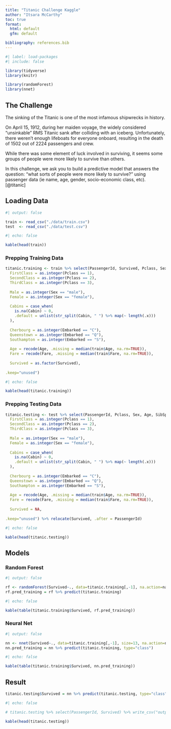 ```yaml
---
title: "Titanic Challenge Kaggle"
author: "Itsara McCarthy"
toc: true
format: 
  html: default
  gfm: default

bibliography: references.bib
---
```


```r
#| label: load-packages
#| include: false

library(tidyverse)
library(knitr)

library(randomForest)
library(nnet)
```

## The Challenge

The sinking of the Titanic is one of the most infamous shipwrecks in history.

On April 15, 1912, during her maiden voyage, the widely considered "unsinkable" RMS Titanic sank after colliding with an iceberg. Unfortunately, there weren't enough lifeboats for everyone onboard, resulting in the death of 1502 out of 2224 passengers and crew.

While there was some element of luck involved in surviving, it seems some groups of people were more likely to survive than others.

In this challenge, we ask you to build a predictive model that answers the question: "what sorts of people were more likely to survive?" using passenger data (ie name, age, gender, socio-economic class, etc). [@titanic]

## Loading Data

```r
#| output: false

train <- read_csv("./data/train.csv")
test  <- read_csv("./data/test.csv")
```

```r
#| echo: false

kable(head(train))
```

### Prepping Training Data

```r

titanic.training <- train %>% select(PassengerId, Survived, Pclass, Sex, Age, SibSp, Parch, Fare, Cabin, Embarked) %>% mutate(
  FirstClass = as.integer(Pclass == 1),
  SecondClass = as.integer(Pclass == 2),
  ThirdClass = as.integer(Pclass == 3),
  
  Male = as.integer(Sex == "male"),
  Female = as.integer(Sex == "female"),
  
  Cabins = case_when(
    is.na(Cabin) ~ 0,
    .default = unlist(str_split(Cabin, " ") %>% map(~ length(.x)))
  ),
  
  Cherbourg = as.integer(Embarked == "C"),
  Queenstown = as.integer(Embarked == "Q"),
  Southampton = as.integer(Embarked == "S"),
  
  Age = recode(Age, .missing = median(train$Age, na.rm=TRUE)),
  Fare = recode(Fare, .missing = median(train$Fare, na.rm=TRUE)),
  
  Survived = as.factor(Survived),
  
.keep="unused")
```

```r
#| echo: false

kable(head(titanic.training))
```

### Prepping Testing Data

```r

titanic.testing <- test %>% select(PassengerId, Pclass, Sex, Age, SibSp, Parch, Fare, Cabin, Embarked) %>% mutate(
  FirstClass = as.integer(Pclass == 1),
  SecondClass = as.integer(Pclass == 2),
  ThirdClass = as.integer(Pclass == 3),
  
  Male = as.integer(Sex == "male"),
  Female = as.integer(Sex == "female"),
  
  Cabins = case_when(
    is.na(Cabin) ~ 0,
    .default = unlist(str_split(Cabin, " ") %>% map(~ length(.x)))
  ),
  
  Cherbourg = as.integer(Embarked == "C"),
  Queenstown = as.integer(Embarked == "Q"),
  Southampton = as.integer(Embarked == "S"),
  
  Age = recode(Age, .missing = median(train$Age, na.rm=TRUE)),
  Fare = recode(Fare, .missing = median(train$Fare, na.rm=TRUE)),
  
  Survived = NA,
  
.keep="unused") %>% relocate(Survived, .after = PassengerId)
```

```r
#| echo: false

kable(head(titanic.testing))
```

## Models

### Random Forest

```r
#| output: false

rf <- randomForest(Survived~., data=titanic.training[,-1], na.action=na.roughfix)
rf.pred_training = rf %>% predict(titanic.training)
```

```r
#| echo: false

kable(table(titanic.training$Survived, rf.pred_training))
```

### Neural Net

```r
#| output: false

nn <- nnet(Survived~., data=titanic.training[,-1], size=13, na.action=na.roughfix)
nn.pred_training = nn %>% predict(titanic.training, type="class")
```

```r
#| echo: false

kable(table(titanic.training$Survived, nn.pred_training))
```

## Result

```r
titanic.testing$Survived = nn %>% predict(titanic.testing, type="class")
```

```r
#| echo: false

# titanic.testing %>% select(PassengerId, Survived) %>% write_csv("output.csv")

kable(head(titanic.testing))
```
